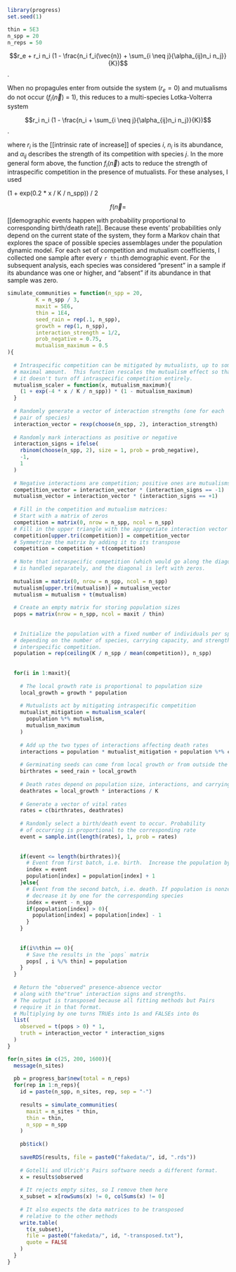 ```r
library(progress)
set.seed(1)

thin = 5E3
n_spp = 20
n_reps = 50
```

$$r_e + r_i n_i (1 - \frac{n_i f_i(\vec{n}) + \sum_{i \neq j}{\alpha_{ij}n_i n_j}}{K})$$.

When no propagules enter from outside the system ($r_e=0$) and mutualisms do
not occur ($f_i(\vec{n})$ = 1), this reduces to a multi-species Lotka-Volterra
system

$$r_i n_i (1 - \frac{n_i + \sum_{i \neq j}{\alpha_{ij}n_i n_j}}{K})$$.

where $r_i$ is the [[intrinsic rate of increase]] of species $i$, $n_i$ is its
abundance, and $\alpha_{ij}$ describes the strength of its competition with
species $j$.  In the more general form above, the function $f_i(\vec{n})$ 
acts to reduce the strength of intraspecific competition in the presence of
mutualists.  For these analyses, I used

(1 + exp(0.2 * x / K / n_spp)) / 2 

$$f(\vec{n} = $$

[[demographic events happen with probability proportional to corresponding birth/death rate]].  Because these events' probabilities only depend on the 
current state of the system, they form a Markov chain that explores the 
space of possible species assemblages under the population dynamic model.  For
each set of competition and mutualism coefficients, I collected one sample 
after every `r thin`th demographic event.  For the subsequent analysis, 
each species was considered "present" in a sample if its abundance was one
or higher, and "absent" if its abundance in that sample was zero.

```r
simulate_communities = function(n_spp = 20,
         K = n_spp / 3,
         maxit = 5E6,
         thin = 1E4,
         seed_rain = rep(.1, n_spp),
         growth = rep(1, n_spp),
         interaction_strength = 1/2,
         prob_negative = 0.75,
         mutualism_maximum = 0.5
){
  
  # Intraspecific competition can be mitigated by mutualists, up to some
  # maximal amount.  This function rescales the mutualism effect so that
  # it doesn't turn off intraspecific competition entirely.
  mutualism_scaler = function(x, mutualism_maximum){
    (1 + exp(-4 * x / K / n_spp)) * (1 - mutualism_maximum)
  }
  
  # Randomly generate a vector of interaction strengths (one for each 
  # pair of species)
  interaction_vector = rexp(choose(n_spp, 2), interaction_strength)
  
  # Randomly mark interactions as positive or negative
  interaction_signs = ifelse(
    rbinom(choose(n_spp, 2), size = 1, prob = prob_negative),
    -1, 
    1
  )
  
  # Negative interactions are competition; positive ones are mutualisms
  competition_vector = interaction_vector * (interaction_signs == -1)
  mutualism_vector = interaction_vector * (interaction_signs == +1)
  
  # Fill in the competition and mutualism matrices:
  # Start with a matrix of zeros
  competition = matrix(0, nrow = n_spp, ncol = n_spp)
  # Fill in the upper triangle with the appropriate interaction vector
  competition[upper.tri(competition)] = competition_vector
  # Symmetrize the matrix by adding it to its transpose
  competition = competition + t(competition)
  
  # Note that intraspecific competition (which would go along the diagonal)
  # is handled separately, and the diagonal is left with zeros.
  
  mutualism = matrix(0, nrow = n_spp, ncol = n_spp)
  mutualism[upper.tri(mutualism)] = mutualism_vector
  mutualism = mutualism + t(mutualism)
  
  # Create an empty matrix for storing population sizes
  pops = matrix(nrow = n_spp, ncol = maxit / thin)
  
  
  # Initialize the population with a fixed number of individuals per species,
  # depending on the number of species, carrying capacity, and strength of
  # interspecific competition.
  population = rep(ceiling(K / n_spp / mean(competition)), n_spp)
  
  
  for(i in 1:maxit){
    
    # The local growth rate is proportional to population size
    local_growth = growth * population
    
    # Mutualists act by mitigating intraspecific competition
    mutualist_mitigation = mutualism_scaler(
      population %*% mutualism, 
      mutualism_maximum
    )
    
    # Add up the two types of interactions affecting death rates
    interactions = population * mutualist_mitigation + population %*% competition
    
    # Germinating seeds can come from local growth or from outside the system
    birthrates = seed_rain + local_growth
    
    # Death rates depend on population size, interactions, and carrying capacity
    deathrates = local_growth * interactions / K
    
    # Generate a vector of vital rates
    rates = c(birthrates, deathrates)
    
    # Randomly select a birth/death event to occur. Probability
    # of occurring is proportional to the corresponding rate
    event = sample.int(length(rates), 1, prob = rates)
    
    
    if(event <= length(birthrates)){
      # Event from first batch, i.e. birth.  Increase the population by one
      index = event
      population[index] = population[index] + 1
    }else{
      # Event from the second batch, i.e. death. If population is nonzero,
      # decrease it by one for the corresponding species
      index = event - n_spp
      if(population[index] > 0){
        population[index] = population[index] - 1
      }
    }
    
    
    if(i%%thin == 0){
      # Save the results in the `pops` matrix
      pops[ , i %/% thin] = population
    }
  }
  
  # Return the "observed" presence-absence vector
  # along with the"true" interaction signs and strengths.
  # The output is transposed because all fitting methods but Pairs
  # require it in that format.
  # Multiplying by one turns TRUEs into 1s and FALSEs into 0s
  list(
    observed = t(pops > 0) * 1,
    truth = interaction_vector * interaction_signs
  )
}
```

```r
for(n_sites in c(25, 200, 1600)){
  message(n_sites)
  
  pb = progress_bar$new(total = n_reps)
  for(rep in 1:n_reps){
    id = paste(n_spp, n_sites, rep, sep = "-")
    
    results = simulate_communities(
      maxit = n_sites * thin, 
      thin = thin, 
      n_spp = n_spp
    )
    
    pb$tick()
    
    saveRDS(results, file = paste0("fakedata/", id, ".rds"))
    
    # Gotelli and Ulrich's Pairs software needs a different format.
    x = results$observed
    
    # It rejects empty sites, so I remove them here
    x_subset = x[rowSums(x) != 0, colSums(x) != 0]
    
    # It also expects the data matrices to be transposed
    # relative to the other methods
    write.table(
      t(x_subset), 
      file = paste0("fakedata/", id, "-transposed.txt"), 
      quote = FALSE
    )
  }
}
```
